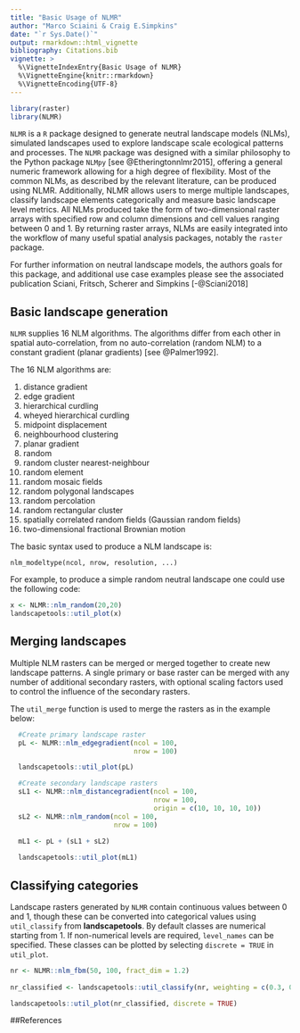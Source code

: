 ```yaml
---
title: "Basic Usage of NLMR"
author: "Marco Sciaini & Craig E.Simpkins"
date: "`r Sys.Date()`"
output: rmarkdown::html_vignette
bibliography: Citations.bib
vignette: >
  %\VignetteIndexEntry{Basic Usage of NLMR}
  %\VignetteEngine{knitr::rmarkdown}
  %\VignetteEncoding{UTF-8}
---
```


```r
library(raster)
library(NLMR)
```

`NLMR` is a `R` package designed to generate neutral landscape models (NLMs), 
simulated landscapes used to explore landscape scale ecological patterns and 
processes. The `NLMR` package was designed with a similar philosophy to the 
Python package `NLMpy` [see @Etheringtonnlmr2015], offering a general numeric 
framework allowing for a high degree of flexibility. Most of the common NLMs, 
as described by the relevant literature, can be produced using NLMR. 
Additionally, NLMR allows users to merge multiple landscapes, classify landscape
elements categorically and measure basic landscape level metrics. All NLMs 
produced take the form of two-dimensional raster arrays with specified row and 
column dimensions and cell values ranging between 0 and 1. By returning raster 
arrays, NLMs are easily integrated into the workflow of many useful spatial
analysis packages, notably the `raster` package.

For further information on neutral landscape models, the authors goals for
this package, and additional use case examples please see the associated
publication Sciani, Fritsch, Scherer and Simpkins [-@Sciani2018]

## Basic landscape generation

`NLMR` supplies 16 NLM algorithms. The algorithms differ from each other in 
spatial auto-correlation, from no auto-correlation (random NLM) to a constant 
gradient (planar gradients) [see @Palmer1992].  

The 16 NLM algorithms are:

1. distance gradient
1. edge gradient  
1. hierarchical curdling
1. wheyed hierarchical curdling
1. midpoint displacement 
1. neighbourhood clustering
1. planar gradient  
1. random  
1. random cluster nearest-neighbour 
1. random element 
1. random mosaic fields
1. random polygonal landscapes
1. random percolation  
1. random rectangular cluster 
1. spatially correlated random fields (Gaussian random fields)  
1. two-dimensional fractional Brownian motion

The basic syntax used to produce a NLM landscape is:
```
nlm_modeltype(ncol, nrow, resolution, ...)
```
    
For example, to produce a simple random neutral landscape one could use the 
following code:

```r
x <- NLMR::nlm_random(20,20)
landscapetools::util_plot(x)
```

## Merging landscapes

Multiple NLM rasters can be merged or merged together to create new landscape 
patterns. A single primary or base raster can be merged with any number of 
additional secondary rasters, with optional scaling factors used to control the 
influence of the secondary rasters.  

The `util_merge` function is used to merge the rasters as in the example below:

```r
  #Create primary landscape raster
  pL <- NLMR::nlm_edgegradient(ncol = 100,
                               nrow = 100)

  landscapetools::util_plot(pL)

  #Create secondary landscape rasters
  sL1 <- NLMR::nlm_distancegradient(ncol = 100,
                                    nrow = 100,
                                    origin = c(10, 10, 10, 10))
  sL2 <- NLMR::nlm_random(ncol = 100,
                          nrow = 100)

  mL1 <- pL + (sL1 + sL2)
  
  landscapetools::util_plot(mL1)
```

## Classifying categories

Landscape rasters generated by `NLMR` contain continuous values between 0 and 1,
though these can be converted into categorical values using `util_classify` from 
**landscapetools**. By default classes are numerical starting from 1. 
If non-numerical levels are required, `level_names` can be 
specified. These classes can be plotted by selecting `discrete = TRUE` in 
`util_plot`.

```r
nr <- NLMR::nlm_fbm(50, 100, fract_dim = 1.2)
                              
nr_classified <- landscapetools::util_classify(nr, weighting = c(0.3, 0.3, 0.3))

landscapetools::util_plot(nr_classified, discrete = TRUE)
```

##References
